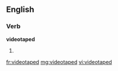 ==English==

===Verb===
'''videotaped'''

# {{past of|videotape}}

[[fr:videotaped]]
[[mg:videotaped]]
[[vi:videotaped]]